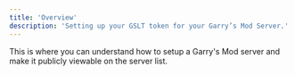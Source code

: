 ```yaml
---
title: 'Overview'
description: 'Setting up your GSLT token for your Garry’s Mod Server.'
---
```


This is where you can understand how to setup a Garry's Mod server and make it publicly viewable on the server list.